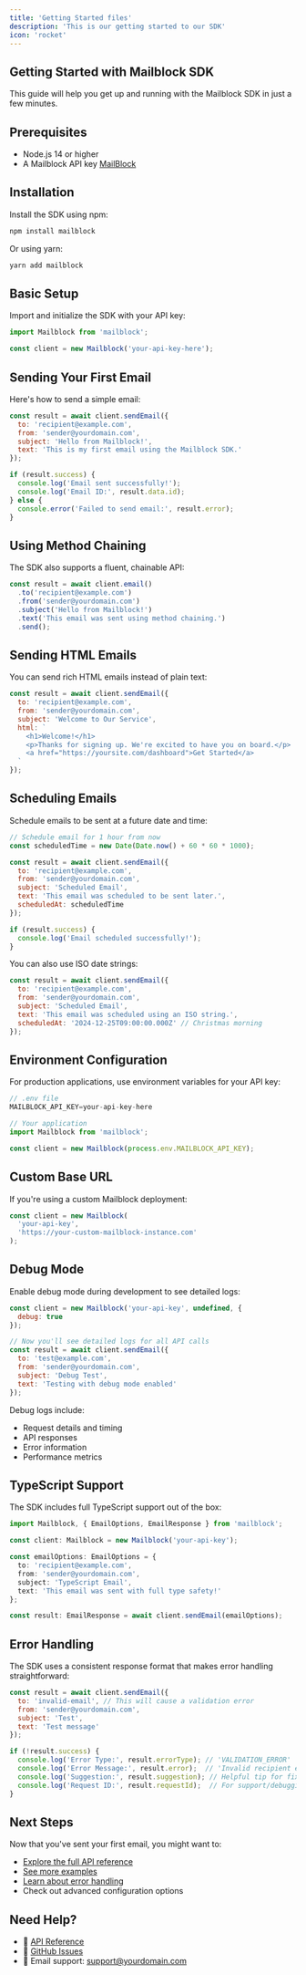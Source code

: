 ```yaml
---
title: 'Getting Started files'
description: 'This is our getting started to our SDK'
icon: 'rocket'
---
```


## Getting Started with Mailblock SDK

This guide will help you get up and running with the Mailblock SDK in just a few minutes.

## Prerequisites

- Node.js 14 or higher
- A Mailblock API key [MailBlock](https://mailblock.de)

## Installation

Install the SDK using npm:

```bash
npm install mailblock
```

Or using yarn:

```bash
yarn add mailblock
```

## Basic Setup

Import and initialize the SDK with your API key:

```javascript
import Mailblock from 'mailblock';

const client = new Mailblock('your-api-key-here');
```

## Sending Your First Email

Here's how to send a simple email:

```javascript
const result = await client.sendEmail({
  to: 'recipient@example.com',
  from: 'sender@yourdomain.com',
  subject: 'Hello from Mailblock!',
  text: 'This is my first email using the Mailblock SDK.'
});

if (result.success) {
  console.log('Email sent successfully!');
  console.log('Email ID:', result.data.id);
} else {
  console.error('Failed to send email:', result.error);
}
```

## Using Method Chaining

The SDK also supports a fluent, chainable API:

```javascript
const result = await client.email()
  .to('recipient@example.com')
  .from('sender@yourdomain.com')
  .subject('Hello from Mailblock!')
  .text('This email was sent using method chaining.')
  .send();
```

## Sending HTML Emails

You can send rich HTML emails instead of plain text:

```javascript
const result = await client.sendEmail({
  to: 'recipient@example.com',
  from: 'sender@yourdomain.com',
  subject: 'Welcome to Our Service',
  html: `
    <h1>Welcome!</h1>
    <p>Thanks for signing up. We're excited to have you on board.</p>
    <a href="https://yoursite.com/dashboard">Get Started</a>
  `
});
```

## Scheduling Emails

Schedule emails to be sent at a future date and time:

```javascript
// Schedule email for 1 hour from now
const scheduledTime = new Date(Date.now() + 60 * 60 * 1000);

const result = await client.sendEmail({
  to: 'recipient@example.com',
  from: 'sender@yourdomain.com',
  subject: 'Scheduled Email',
  text: 'This email was scheduled to be sent later.',
  scheduledAt: scheduledTime
});

if (result.success) {
  console.log('Email scheduled successfully!');
}
```

You can also use ISO date strings:

```javascript
const result = await client.sendEmail({
  to: 'recipient@example.com',
  from: 'sender@yourdomain.com',
  subject: 'Scheduled Email',
  text: 'This email was scheduled using an ISO string.',
  scheduledAt: '2024-12-25T09:00:00.000Z' // Christmas morning
});
```

## Environment Configuration

For production applications, use environment variables for your API key:

```javascript
// .env file
MAILBLOCK_API_KEY=your-api-key-here
```

```javascript
// Your application
import Mailblock from 'mailblock';

const client = new Mailblock(process.env.MAILBLOCK_API_KEY);
```

## Custom Base URL

If you're using a custom Mailblock deployment:

```javascript
const client = new Mailblock(
  'your-api-key',
  'https://your-custom-mailblock-instance.com'
);
```

## Debug Mode

Enable debug mode during development to see detailed logs:

```javascript
const client = new Mailblock('your-api-key', undefined, { 
  debug: true 
});

// Now you'll see detailed logs for all API calls
const result = await client.sendEmail({
  to: 'test@example.com',
  from: 'sender@yourdomain.com',
  subject: 'Debug Test',
  text: 'Testing with debug mode enabled'
});
```

Debug logs include:
- Request details and timing
- API responses
- Error information
- Performance metrics

## TypeScript Support

The SDK includes full TypeScript support out of the box:

```typescript
import Mailblock, { EmailOptions, EmailResponse } from 'mailblock';

const client: Mailblock = new Mailblock('your-api-key');

const emailOptions: EmailOptions = {
  to: 'recipient@example.com',
  from: 'sender@yourdomain.com',
  subject: 'TypeScript Email',
  text: 'This email was sent with full type safety!'
};

const result: EmailResponse = await client.sendEmail(emailOptions);
```

## Error Handling

The SDK uses a consistent response format that makes error handling straightforward:

```javascript
const result = await client.sendEmail({
  to: 'invalid-email', // This will cause a validation error
  from: 'sender@yourdomain.com',
  subject: 'Test',
  text: 'Test message'
});

if (!result.success) {
  console.log('Error Type:', result.errorType); // 'VALIDATION_ERROR'
  console.log('Error Message:', result.error);  // 'Invalid recipient email address: invalid-email'
  console.log('Suggestion:', result.suggestion); // Helpful tip for fixing the error
  console.log('Request ID:', result.requestId);  // For support/debugging
}
```

## Next Steps

Now that you've sent your first email, you might want to:

- [Explore the full API reference](api-reference.md)
- [See more examples](examples.md)
- [Learn about error handling](error-handling.md)
- Check out advanced configuration options

## Need Help?

- 📖 [API Reference](api-reference.md)
- 💬 [GitHub Issues](https://github.com/your-org/mailblock-sdk/issues)
- 📧 Email support: support@yourdomain.com